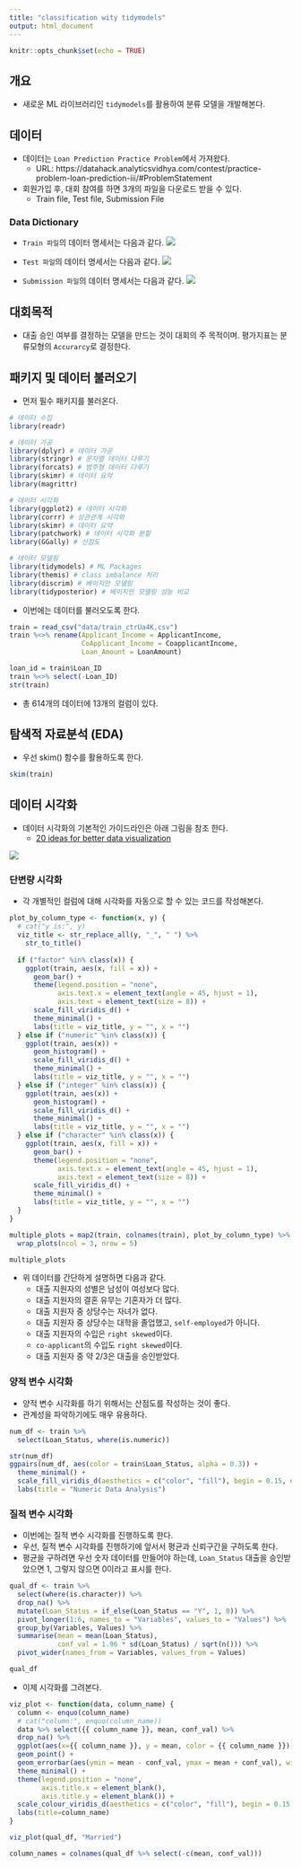 ```yaml
---
title: "classification wity tidymodels"
output: html_document
---
```


```r
knitr::opts_chunk$set(echo = TRUE)
```

## 개요
- 새로운 ML 라이브러리인 `tidymodels`를 활용하여 분류 모델을 개발해본다. 

## 데이터
- 데이터는 `Loan Prediction Practice Problem`에서 가져왔다. 
  + URL: https://datahack.analyticsvidhya.com/contest/practice-problem-loan-prediction-iii/#ProblemStatement
- 회원가입 후, 대회 참여를 하면 3개의 파일을 다운로드 받을 수 있다. 
  + Train file, Test file, Submission File

### Data Dictionary
- `Train 파일`의 데이터 명세서는 다음과 같다. 
![](img/train.png)

- `Test 파일`의 데이터 명세서는 다음과 같다. 
![](img/test.png)

- `Submission 파일`의 데이터 명세서는 다음과 같다. 
![](img/submission.png)

## 대회목적
- 대출 승인 여부를 결정하는 모델을 만드는 것이 대회의 주 목적이며. 평가지표는 분류모형의 `Accurarcy`로 결정한다. 

## 패키지 및 데이터 불러오기
- 먼저 필수 패키지를 불러온다. 
```r
# 데이터 수집
library(readr)

# 데이터 가공
library(dplyr) # 데이터 가공
library(stringr) # 문자열 데이터 다루기 
library(forcats) # 범주형 데이터 다루기
library(skimr) # 데이터 요약
library(magrittr)

# 데이터 시각화
library(ggplot2) # 데이터 시각화 
library(corrr) # 상관관계 시각화
library(skimr) # 데이터 요약
library(patchwork) # 데이터 시각화 분할
library(GGally) # 산점도

# 데이터 모델링
library(tidymodels) # ML Packages 
library(themis) # class imbalance 처리
library(discrim) # 베이지안 모델링
library(tidyposterior) # 베이지안 모델링 성능 비교
```

- 이번에는 데이터를 불러오도록 한다. 
```r
train = read_csv("data/train_ctrUa4K.csv")
train %<>% rename(Applicant_Income = ApplicantIncome,
                  CoApplicant_Income = CoapplicantIncome,
                  Loan_Amount = LoanAmount) 

loan_id = train$Loan_ID
train %<>% select(-Loan_ID)
str(train)
```

- 총 614개의 데이터에 13개의 컬럼이 있다. 

## 탐색적 자료분석 (EDA)
- 우선 skim() 함수를 활용하도록 한다. 
```r
skim(train)
```

## 데이터 시각화 
- 데이터 시각화의 기본적인 가이드라인은 아래 그림을 참조 한다. 
  + [20 ideas for better data visualization](https://uxdesign.cc/20-ideas-for-better-data-visualization-73f7e3c2782d)

![](img/viz_guideline_20.jpeg)

### 단변량 시각화 
- 각 개별적인 컬럼에 대해 시각화를 자동으로 할 수 있는 코드를 작성해본다. 

```r
plot_by_column_type <- function(x, y) {
  # cat("y is:", y)
  viz_title <- str_replace_all(y, "_", " ") %>% 
    str_to_title()
  
  if ("factor" %in% class(x)) {
    ggplot(train, aes(x, fill = x)) + 
      geom_bar() + 
      theme(legend.position = "none", 
            axis.text.x = element_text(angle = 45, hjust = 1), 
            axis.text = element_text(size = 8)) + 
      scale_fill_viridis_d() + 
      theme_minimal() + 
      labs(title = viz_title, y = "", x = "")
  } else if ("numeric" %in% class(x)) {
    ggplot(train, aes(x)) + 
      geom_histogram() + 
      scale_fill_viridis_d() + 
      theme_minimal() + 
      labs(title = viz_title, y = "", x = "")
  } else if ("integer" %in% class(x)) {
    ggplot(train, aes(x)) + 
      geom_histogram() + 
      scale_fill_viridis_d() + 
      theme_minimal() + 
      labs(title = viz_title, y = "", x = "")
  } else if ("character" %in% class(x)) {
    ggplot(train, aes(x, fill = x)) + 
      geom_bar() + 
      theme(legend.position = "none", 
            axis.text.x = element_text(angle = 45, hjust = 1), 
            axis.text = element_text(size = 8)) + 
      scale_fill_viridis_d() + 
      theme_minimal() + 
      labs(title = viz_title, y = "", x = "")
  }
}

multiple_plots = map2(train, colnames(train), plot_by_column_type) %>% 
  wrap_plots(ncol = 3, nrow = 5)

multiple_plots
```

- 위 데이터를 간단하게 설명하면 다음과 같다. 
  + 대출 지원자의 성별은 남성이 여성보다 많다. 
  + 대출 지원자의 결혼 유무는 기혼자가 더 많다. 
  + 대출 지원자 중 상당수는 자녀가 없다. 
  + 대출 지원자 중 상당수는 대학을 졸업했고, `self-employed`가 아니다. 
  + 대출 지원자의 수입은 `right skewed`이다. 
  + `co-applicant`의 수입도 `right skewed`이다. 
  + 대출 지원자 중 약 2/3은 대출을 승인받았다. 
  
### 양적 변수 시각화
- 양적 변수 시각화를 하기 위해서는 산점도를 작성하는 것이 좋다. 
- 관계성을 파악하기에도 매우 유용하다. 

```r
num_df <- train %>% 
  select(Loan_Status, where(is.numeric)) 

str(num_df)
ggpairs(num_df, aes(color = train$Loan_Status, alpha = 0.3)) + 
  theme_minimal() + 
  scale_fill_viridis_d(aesthetics = c("color", "fill"), begin = 0.15, end = 0.85) + 
  labs(title = "Numeric Data Analysis")
```

### 질적 변수 시각화 
- 이번에는 질적 변수 시각화를 진행하도록 한다. 
- 우선, 질적 변수 시각화를 진행하기에 앞서서 평균과 신뢰구간을 구하도록 한다. 
- 평균을 구하려면 우선 숫자 데이터를 만들어야 하는데, `Loan_Status` 대출을 승인받았으면 1, 그렇지 않으면 0이라고 표시를 한다. 

```r
qual_df <- train %>% 
  select(where(is.character)) %>% 
  drop_na() %>% 
  mutate(Loan_Status = if_else(Loan_Status == "Y", 1, 0)) %>% 
  pivot_longer(1:6, names_to = "Variables", values_to = "Values") %>% 
  group_by(Variables, Values) %>% 
  summarise(mean = mean(Loan_Status), 
            conf_val = 1.96 * sd(Loan_Status) / sqrt(n())) %>% 
  pivot_wider(names_from = Variables, values_from = Values)

qual_df
```

- 이제 시각화를 그려본다. 
```r
viz_plot <- function(data, column_name) {
  column <- enquo(column_name)
  # cat("column:", enquo(column_name))
  data %>% select({{ column_name }}, mean, conf_val) %>% 
  drop_na() %>% 
  ggplot(aes(x={{ column_name }}, y = mean, color = {{ column_name }})) +
  geom_point() +
  geom_errorbar(aes(ymin = mean - conf_val, ymax = mean + conf_val), width = 0.1) +
  theme_minimal() +
  theme(legend.position = "none",
        axis.title.x = element_blank(),
        axis.title.y = element_blank()) +
  scale_colour_viridis_d(aesthetics = c("color", "fill"), begin = 0.15, end = 0.85) +
  labs(title=column_name)
}

viz_plot(qual_df, "Married")

column_names = colnames(qual_df %>% select(-c(mean, conf_val)))

```


